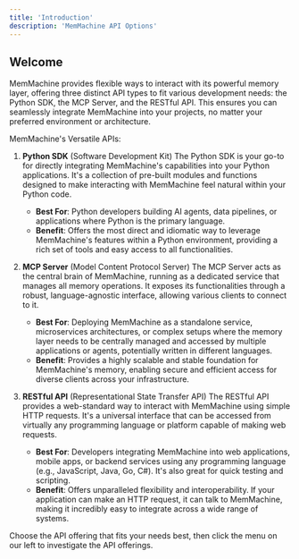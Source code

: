 ```yaml
---
title: 'Introduction'
description: 'MemMachine API Options'
---
```


## Welcome

MemMachine provides flexible ways to interact with its powerful memory layer, offering three distinct API types to fit various development needs: the Python SDK, the MCP Server, and the RESTful API. This ensures you can seamlessly integrate MemMachine into your projects, no matter your preferred environment or architecture.

MemMachine's Versatile APIs:
1. **Python SDK** (Software Development Kit)
The Python SDK is your go-to for directly integrating MemMachine's capabilities into your Python applications. It's a collection of pre-built modules and functions designed to make interacting with MemMachine feel natural within your Python code.

   - **Best For**: Python developers building AI agents, data pipelines, or applications where Python is the primary language.
   - **Benefit**: Offers the most direct and idiomatic way to leverage MemMachine's features within a Python environment, providing a rich set of tools and easy access to all functionalities.

2. **MCP Server** (Model Content Protocol Server)
The MCP Server acts as the central brain of MemMachine, running as a dedicated service that manages all memory operations. It exposes its functionalities through a robust, language-agnostic interface, allowing various clients to connect to it.

   - **Best For**: Deploying MemMachine as a standalone service, microservices architectures, or complex setups where the memory layer needs to be centrally managed and accessed by multiple applications or agents, potentially written in different languages.
   - **Benefit**: Provides a highly scalable and stable foundation for MemMachine's memory, enabling secure and efficient access for diverse clients across your infrastructure.

3. **RESTful API** (Representational State Transfer API)
The RESTful API provides a web-standard way to interact with MemMachine using simple HTTP requests. It's a universal interface that can be accessed from virtually any programming language or platform capable of making web requests.

   - **Best For**: Developers integrating MemMachine into web applications, mobile apps, or backend services using any programming language (e.g., JavaScript, Java, Go, C#). It's also great for quick testing and scripting.
   - **Benefit**: Offers unparalleled flexibility and interoperability. If your application can make an HTTP request, it can talk to MemMachine, making it incredibly easy to integrate across a wide range of systems.

Choose the API offering that fits your needs best, then click the menu on our left to investigate the API offerings.
